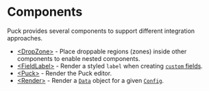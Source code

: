 # Components

Puck provides several components to support different integration approaches.

- [\<DropZone\>](components/drop-zone) - Place droppable regions (zones) inside other components to enable nested components.
- [\<FieldLabel\>](components/field-label) - Render a styled `label` when creating [`custom` fields](/docs/api-reference/fields/custom).
- [\<Puck\>](components/puck) - Render the Puck editor.
- [\<Render\>](components/render) - Render a [`Data`](/docs/api-reference/data) object for a given [`Config`](/docs/api-reference/configuration/config).
